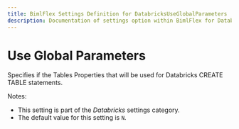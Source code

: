 ---
title: BimlFlex Settings Definition for DatabricksUseGlobalParameters
description: Documentation of settings option within BimlFlex for DatabricksUseGlobalParameters
---
<head>
  <meta name="varigenceProduct" content="BimlFlex"></meta>
  <meta name="varigenceArticleType" content="Reference"></meta>
</head>


# Use Global Parameters

Specifies if the Tables Properties that will be used for Databricks CREATE TABLE statements.

Notes:

* This setting is part of the *Databricks* settings category.
* The default value for this setting is `N`.
